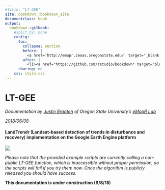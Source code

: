 ```yaml
---
#title: "LT-GEE"
site: bookdown::bookdown_site
documentclass: book
output:
  bookdown::gitbook:
    #split_by: none
    config:
      toc:
        collapse: section
        before: |
          <a href='http://emapr.ceoas.oregonstate.edu/' target='_blank'><img src='imgs/emapr_print_logo.svg' style='margin-left:13px; margin-top:13px; height:40px'></li></a>
        after: |
          <li><a href="https://github.com/rstudio/bookdown" target="blank">Published with bookdown</a></li>
      sharing: no
    css: style.css
---
```


# LT-GEE{-}

*Documentation by [Justin Braaten](https://github.com/jdbcode) of Oregon State University's [eMapR Lab](http://emapr.ceoas.oregonstate.edu/)*

*2018/06/08*

#### LandTrendr (Landsat-based detection of trends in disturbance and recovery) implementation on the Google Earth Engine platform {-}

<img src='imgs/lt_gee_symbols.png'>

*Please note that the provided example scripts are currently calling a non-public LT-GEE function, which is inaccessible without proper permission, so the scripts will fail if you try them now. Once the algorithm is publicly released you should have success.*



**This documentation is under construction (6/8/18)**